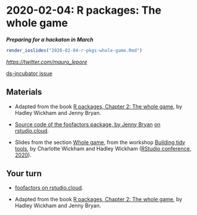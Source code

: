 # 2020-02-04: R packages: The whole game

***Preparing for a hackaton in March***

```r
render_ioslides("2020-02-04-r-pkgs-whole-game.Rmd")
```

_<https://twitter.com/mauro_lepore>_

[ds-incubator issue](https://github.com/2DegreesInvesting/ds-incubator/issues/23)



## Materials

* Adapted from the book [R packages, Chapter 2: The whole game](https://r-pkgs.org/whole-game.html), by Hadley Wickham and Jenny Bryan.

* [Source code of the foofactors package, by Jenny Bryan](https://github.com/jennybc/foofactors) [on rstudio.cloud](https://rstudio.cloud/spaces/47358/project/897065).

* Slides from the section [Whole game](https://github.com/rstudio-conf-2020/build-tidy-tools/blob/master/1-intro.pdf), from the workshop [Building tidy tools](https://github.com/rstudio-conf-2020/build-tidy-tools), by Charlotte Wickham and Hadley Wickham ([RStudio conference, 2020](https://github.com/rstudio-conf-2020)).


## Your turn

* [foofactors on rstudio.cloud](https://rstudio.cloud/spaces/47358/project/897065).

* Adapted from the book [R packages, Chapter 2: The whole game](https://r-pkgs.org/whole-game.html), by Hadley Wickham and Jenny Bryan.
